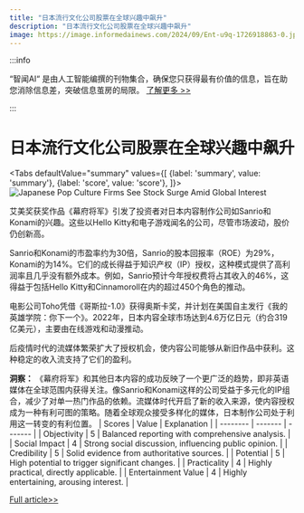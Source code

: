 ```yaml
---
title: "日本流行文化公司股票在全球兴趣中飙升"
description: "日本流行文化公司股票在全球兴趣中飙升"
image: https://image.informedainews.com/2024/09/Ent-u9q-1726918863-0.jpg
---
```



:::info

“智闻AI“ 是由人工智能编撰的刊物集合，确保您只获得最有价值的信息，旨在助您消除信息差，突破信息茧房的局限。  [了解更多 >>](/)

:::

# 日本流行文化公司股票在全球兴趣中飙升


<Tabs
	defaultValue="summary"
	values={[
	{label: 'summary', value: 'summary'},
	{label: 'score', value: 'score'},
]}>
<TabItem value="summary">
<img
  src="https://image.informedainews.com/2024/09/Ent-u9q-1726918863-0.jpg"
  alt="Japanese Pop Culture Firms See Stock Surge Amid Global Interest"
/>



艾美奖获奖作品《幕府将军》引发了投资者对日本内容制作公司如Sanrio和Konami的兴趣。这些以Hello Kitty和电子游戏闻名的公司，尽管市场波动，股价仍创新高。

Sanrio和Konami的市盈率约为30倍，Sanrio的股本回报率（ROE）为29%，Konami的为14%。它们的成长得益于知识产权（IP）授权，这种模式提供了高利润率且几乎没有额外成本。例如，Sanrio预计今年授权费将占其收入的46%，这得益于包括Hello Kitty和Cinnamoroll在内的超过450个角色的推动。

电影公司Toho凭借《哥斯拉-1.0》获得奥斯卡奖，并计划在美国自主发行《我的英雄学院：你下一个》。2022年，日本内容全球市场达到4.6万亿日元（约合319亿美元），主要由在线游戏和动漫推动。

后疫情时代的流媒体繁荣扩大了授权机会，使内容公司能够从新旧作品中获利。这种稳定的收入流支持了它们的盈利。

**洞察：**
《幕府将军》和其他日本内容的成功反映了一个更广泛的趋势，即非英语媒体在全球范围内获得关注。像Sanrio和Konami这样的公司受益于多元化的IP组合，减少了对单一热门作品的依赖。流媒体时代开启了新的收入来源，使内容授权成为一种有利可图的策略。随着全球观众接受多样化的媒体，日本制作公司处于利用这一转变的有利位置。
</TabItem>
<TabItem value="score">
	| Scores     | Value   | Explanation |
	| -------- | ------- | ------- |
	| Objectivity  | 5    | Balanced reporting with comprehensive analysis.    |
	| Social Impact | 4     | Strong social discussion, influencing public opinion.    |
	| Credibility    | 5    | Solid evidence from authoritative sources.    |
	| Potential    | 5    | High potential to trigger significant changes.    |
	| Practicality    | 4    | Highly practical, directly applicable.    |
	| Entertainment Value    | 4    | Highly entertaining, arousing interest.    |
</TabItem>
</Tabs>

[Full article>>](https://asia.nikkei.com/Business/Markets/Equities/Shogun-shines-stock-market-spotlight-on-Japan-pop-culture)
